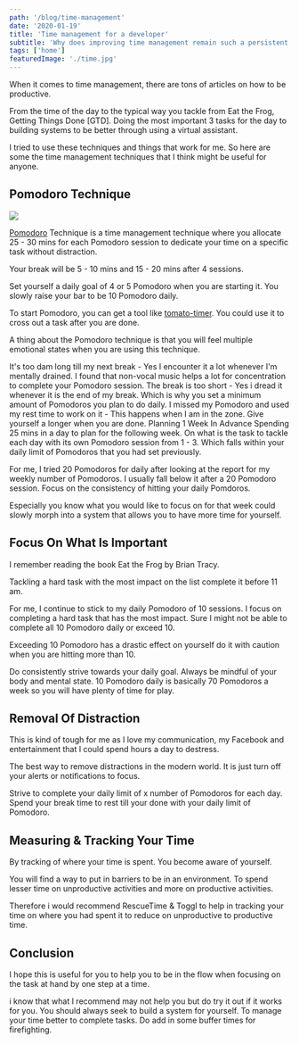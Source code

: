 ```yaml
---
path: '/blog/time-management'
date: '2020-01-19'
title: 'Time management for a developer'
subtitle: 'Why does improving time management remain such a persistent, perennial goal for so many of us?'
tags: ['home']
featuredImage: './time.jpg'
---
```


When it comes to time management, there are tons of articles on how to be productive.

From the time of the day to the typical way you tackle from Eat the Frog, Getting Things Done [GTD]. Doing the most important 3 tasks for the day to building systems to be better through using a virtual assistant.

I tried to use these techniques and things that work for me. So here are some the time management techniques that I think might be useful for anyone.

## Pomodoro Technique
![](https://t8f8b3g9.stackpathcdn.com/wp-content/uploads/2019/05/best-pomodoro-apps-blog-header-main-1.png)

[Pomodoro](https://tomato-timer.com/) Technique is a time management technique where you allocate 25 - 30 mins for each Pomodoro session to dedicate your time on a specific task without distraction.

Your break will be 5 - 10 mins and 15 - 20 mins after 4 sessions.

Set yourself a daily goal of 4 or 5 Pomodoro when you are starting it. You slowly raise your bar to be 10 Pomodoro daily.

To start Pomodoro, you can get a tool like [tomato-timer](https://tomato-timer.com/). You could use it to cross out a task after you are done.

A thing about the Pomodoro technique is that you will feel multiple emotional states when you are using this technique.

It's too dam long till my next break - Yes I encounter it a lot whenever I'm mentally drained. I found that non-vocal music helps a lot for concentration to complete your Pomodoro session.
The break is too short - Yes i dread it whenever it is the end of my break. Which is why you set a minimum amount of Pomodoros you plan to do daily.
I missed my Pomodoro and used my rest time to work on it - This happens when I am in the zone. Give yourself a longer when you are done.
Planning 1 Week In Advance
Spending 25 mins in a day to plan for the following week. On what is the task to tackle each day with its own Pomodoro session from 1 - 3. Which falls within your daily limit of Pomodoros that you had set previously.

For me, I tried 20 Pomodoros for daily after looking at the report for my weekly number of Pomodoros. I usually fall below it after a 20 Pomodoro session. Focus on the consistency of hitting your daily Pomdoros.

Especially you know what you would like to focus on for that week could slowly morph into a system that allows you to have more time for yourself.

## Focus On What Is Important

I remember reading the book Eat the Frog by Brian Tracy.

Tackling a hard task with the most impact on the list complete it before 11 am.

For me, I continue to stick to my daily Pomodoro of 10 sessions. I focus on completing a hard task that has the most impact. Sure I might not be able to complete all 10 Pomodoro daily or exceed 10.

Exceeding 10 Pomodoro has a drastic effect on yourself do it with caution when you are hitting more than 10.

Do consistently strive towards your daily goal. Always be mindful of your body and mental state. 10 Pomodoro daily is basically 70 Pomodoros a week so you will have plenty of time for play.

## Removal Of Distraction

This is kind of tough for me as I love my communication, my Facebook and entertainment that I could spend hours a day to destress.

The best way to remove distractions in the modern world. It is just turn off your alerts or notifications to focus.

Strive to complete your daily limit of x number of Pomodoros for each day. Spend your break time to rest till your done with your daily limit of Pomodoro.

## Measuring & Tracking Your Time

By tracking of where your time is spent. You become aware of yourself.

You will find a way to put in barriers to be in an environment. To spend lesser time on unproductive activities and more on productive activities.

Therefore i would recommend RescueTime & Toggl to help in tracking your time on where you had spent it to reduce on unproductive to productive time.

## Conclusion

I hope this is useful for you to help you to be in the flow when focusing on the task at hand by one step at a time.

i know that what I recommend may not help you but do try it out if it works for you. You should always seek to build a system for yourself. To manage your time better to complete tasks. Do add in some buffer times for firefighting.